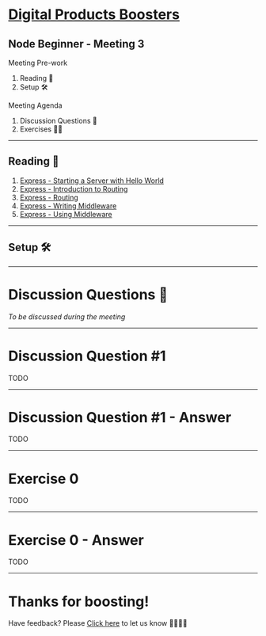 
# [Digital Products Boosters](https://accenture.github.io/digital-products-boosters)

## Node Beginner - Meeting 3

<Split>
  <div>
    <div style={{ textAlign: 'left' }}>Meeting Pre-work</div>
    <ol>
      <li>
        <Link to="/1">Reading 📕</Link>
      </li>
      <li>
        <Link to="/2">Setup 🛠</Link>
      </li>
    </ol>
  </div>
  <div>
    <div style={{ textAlign: 'left' }}>Meeting Agenda</div>
    <ol>
      <li>
        <Link to="/3">Discussion Questions 🤔</Link>
      </li>
      <li>
        <Link to="/6">Exercises 💪🏼</Link>
      </li>
    </ol>
  </div>
</Split>

---

## Reading 📕

1. [Express - Starting a Server with Hello World](https://expressjs.com/en/starter/hello-world.html)
2. [Express - Introduction to Routing](https://expressjs.com/en/starter/basic-routing.html)
3. [Express - Routing](https://expressjs.com/en/guide/routing.html)
4. [Express - Writing Middleware](https://expressjs.com/en/guide/writing-middleware.html)
5. [Express - Using Middleware](https://expressjs.com/en/guide/using-middleware.html)

---

<CodeLayout>

## Setup 🛠

</CodeLayout>

---

# Discussion Questions 🤔

_To be discussed during the meeting_

---

<CodeLayout>

# Discussion Question #1

TODO

<MinuteTimer minutes={5} isDiscussion />

</CodeLayout>

---

<CodeLayout>

# Discussion Question #1 - Answer

TODO

</CodeLayout>

---

<CodeLayout>

# Exercise 0

TODO

<MinuteTimer minutes={5} />

</CodeLayout>

---

<CodeLayout>

# Exercise 0 - Answer

TODO

</CodeLayout>

---

# Thanks for boosting!

Have feedback? Please [Click here](https://github.com/Accenture/digital-products-boosters/issues/new?assignees=&labels=&template=feedback.md&title=%5BFEEDBACK%5D) to let us know 🙇‍♀️🙇‍♂️
